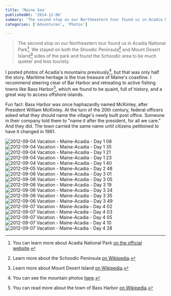 ```yaml
---
title: 'Maine Sea'
publishedAt: '2014-12-06'
summary: 'The second stop on our Northeastern tour found us in Acadia National Park[^1]. We stayed on both the Shoodic Peninsula[^2] and Mount Desert Island[^3] sides of the park and found the Schoodic area to...'
categories: ['Adventures', 'Photos']

---
```


> The second stop on our Northeastern tour found us in Acadia National Park[^1]. We stayed on both the Shoodic Peninsula[^2] and Mount Desert Island[^3] sides of the park and found the Schoodic area to be much quieter and less touristy.

I posted photos of Acadia's mountains previously[^4], but that was only half the story. Maritime heritage is the true treasure of Maine's coastline. I recommend steering clear of Bar Harbor and retreating to active fishing towns like Bass Harbor[^5], which we found to be quaint, full of history, and a great way to access offshore islands.

Fun fact: Bass Harbor was once haphazardly named McKinley, after President William McKinley. At the turn of the 20th century, federal officers asked what they should name the village's newly built post office. Someone in their company told them to "name it after the president, for all we care." And they did. The town carried the same name until citizens petitioned to have it changed in 1961.

<Image src="/images/blog/maine-sea/66061-2012-09-04-vacation-maine-acadia-day-1-08.jpg" alt="2012-09-04 Vacation - Maine-Acadia - Day 1 08" width={800} height={600} />

<Image src="/images/blog/maine-sea/a6a30-2012-09-04-vacation-maine-acadia-day-1-35.jpg" alt="2012-09-04 Vacation - Maine-Acadia - Day 1 35" width={800} height={600} />

<Image src="/images/blog/maine-sea/096ee-2012-09-04-vacation-maine-acadia-day-1-21.jpg" alt="2012-09-04 Vacation - Maine-Acadia - Day 1 21" width={800} height={600} />

<Image src="/images/blog/maine-sea/7b1d4-2012-09-04-vacation-maine-acadia-day-1-23.jpg" alt="2012-09-04 Vacation - Maine-Acadia - Day 1 23" width={800} height={600} />

<Image src="/images/blog/maine-sea/705ef-2012-09-04-vacation-maine-acadia-day-1-40.jpg" alt="2012-09-04 Vacation - Maine-Acadia - Day 1 40" width={800} height={600} />

<Image src="/images/blog/maine-sea/35785-2012-09-05-vacation-maine-acadia-day-2-48.jpg" alt="2012-09-05 Vacation - Maine-Acadia - Day 2 48" width={800} height={600} />

<Image src="/images/blog/maine-sea/0d291-2012-09-06-vacation-maine-acadia-day-3-01.jpg" alt="2012-09-06 Vacation - Maine-Acadia - Day 3 01" width={800} height={600} />

<Image src="/images/blog/maine-sea/253fb-2012-09-06-vacation-maine-acadia-day-3-05.jpg" alt="2012-09-06 Vacation - Maine-Acadia - Day 3 05" width={800} height={600} />

<Image src="/images/blog/maine-sea/efbd9-2012-09-06-vacation-maine-acadia-day-3-19.jpg" alt="2012-09-06 Vacation - Maine-Acadia - Day 3 19" width={800} height={600} />

<Image src="/images/blog/maine-sea/e9ea4-2012-09-06-vacation-maine-acadia-day-3-24.jpg" alt="2012-09-06 Vacation - Maine-Acadia - Day 3 24" width={800} height={600} />

<Image src="/images/blog/maine-sea/ef31b-2012-09-06-vacation-maine-acadia-day-3-35.jpg" alt="2012-09-06 Vacation - Maine-Acadia - Day 3 35" width={800} height={600} />

<Image src="/images/blog/maine-sea/0a5bf-2012-09-06-vacation-maine-acadia-day-3-49.jpg" alt="2012-09-06 Vacation - Maine-Acadia - Day 3 49" width={800} height={600} />

<Image src="/images/blog/maine-sea/d4861-2012-09-07-vacation-maine-acadia-day-4-02.jpg" alt="2012-09-07 Vacation - Maine-Acadia - Day 4 02" width={800} height={600} />

<Image src="/images/blog/maine-sea/01f9f-2012-09-07-vacation-maine-acadia-day-4-03.jpg" alt="2012-09-07 Vacation - Maine-Acadia - Day 4 03" width={800} height={600} />

<Image src="/images/blog/maine-sea/15d12-2012-09-07-vacation-maine-acadia-day-4-05.jpg" alt="2012-09-07 Vacation - Maine-Acadia - Day 4 05" width={800} height={600} />

<Image src="/images/blog/maine-sea/04fc1-2012-09-07-vacation-maine-acadia-day-4-10.jpg" alt="2012-09-07 Vacation - Maine-Acadia - Day 4 10" width={800} height={600} />

<Image src="/images/blog/maine-sea/83559-2012-09-07-vacation-maine-acadia-day-4-28.jpg" alt="2012-09-07 Vacation - Maine-Acadia - Day 4 28" width={800} height={600} />

[^1]: You can learn more about Acadia National Park [on the official website](http://www.nps.gov/acad/index.htm).



[^2]: Learn more about the Schoodic Peninsula [on Wikipedia](http://en.wikipedia.org/wiki/Schoodic_Peninsula).



[^3]: Learn more about Mount Desert Island [on Wikipedia](http://en.wikipedia.org/wiki/Mount_Desert_Island).



[^4]: You can see the mountain photos [here](/blog/maine-mountains).



[^5]: You can read more about the town of Bass Harbor [on Wikipedia](http://en.wikipedia.org/wiki/Bass_Harbor,_Maine).
